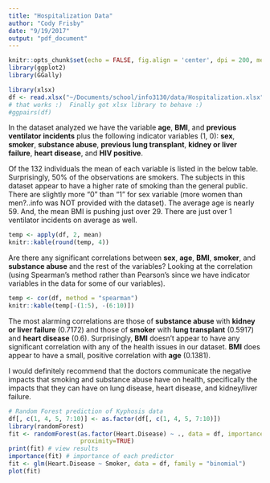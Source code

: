 ```yaml
---
title: "Hospitalization Data"
author: "Cody Frisby"
date: "9/19/2017"
output: "pdf_document"
---
```


```r
knitr::opts_chunk$set(echo = FALSE, fig.align = 'center', dpi = 200, message = F, warning = F)
library(ggplot2)
library(GGally)
```



```r
library(xlsx)
df <- read.xlsx("~/Documents/school/info3130/data/Hospitalization.xlsx", sheetIndex = 1)
# that works :)  Finally got xlsx library to behave :) 
#ggpairs(df)
```


In the dataset analyzed we have the variable **age**, **BMI**, and **previous ventilator incidents** plus the following indicator variables (1, 0): **sex**, **smoker**, **substance abuse**, **previous lung transplant**, **kidney or liver failure**, **heart disease**, and **HIV positive**.  

Of the 132 individuals the mean of each variable is listed in the below table.  Surprisingly, 50% of the observations are smokers.  The subjects in this dataset appear to have a higher rate of smoking than the general public.  There are slightly more "0" than "1" for sex variable (more women than men?..info was NOT provided with the dataset).  The average age is nearly 59.  And, the mean BMI is pushing just over 29.  There are just over 1 ventilator incidents on average as well.  

```r
temp <- apply(df, 2, mean)
knitr::kable(round(temp, 4))
```

Are there any significant correlations between **sex**, **age**, **BMI**, **smoker**, and **substance abuse** and the rest of the variables?  Looking at the correlation (using Spearman's method rather than Pearson's since we have indicator variables in the data for some of our variables).

```r
temp <- cor(df, method = "spearman")
knitr::kable(temp[-(1:5), -(6:10)])
```

The most alarming correlations are those of **substance abuse** with **kidney or liver failure** (0.7172) and those of **smoker** with **lung transplant** (0.5917) and **heart disease** (0.6).  Surprisingly, **BMI** doesn't appear to have any significant correlation with any of the health issues in our dataset.  **BMI** does appear to have a small, positive correlation with **age** (0.1381).  


I would definitely recommend that the doctors communicate the negative impacts that smoking and substance abuse have on health, specifically the impacts that they can have on lung disease, heart disease, and kidney/liver failure.  

```r
# Random Forest prediction of Kyphosis data
df[, c(1, 4, 5, 7:10)] <- as.factor(df[, c(1, 4, 5, 7:10)])
library(randomForest)
fit <- randomForest(as.factor(Heart.Disease) ~ ., data = df, importance = TRUE,
                    proximity=TRUE)
print(fit) # view results 
importance(fit) # importance of each predictor
fit <- glm(Heart.Disease ~ Smoker, data = df, family = "binomial")
plot(fit)
```

